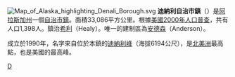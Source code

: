 [[File:Map_of_Alaska_highlighting_Denali_Borough.svg|right]]
'''迪納利自治市鎮'''（{{lang-en|Denali Borough}}）是[[阿拉斯加州|阿拉斯加州]]一個[[自治市鎮_(阿拉斯加州)|自治市鎮]]。面積33,086平方公里。根據[[美國2000年人口普查|美國2000年人口普查]]，共有人口1,398人。鎮治[[希利_(阿拉斯加州)|希利]]（Healy）。唯一的建制區為[[安德森_(阿拉斯加州)|安德森]]（Anderson）。

成立於1990年，名字來自位於本鎮的[[迪納利峰|迪納利峰]]（海拔6194公尺），是[[北美洲|北美洲]]最高點，也是美國的最高峰。
{{迪納利自治市鎮}}
{{Alaska}}
{{Authority control}}
[[Category:阿拉斯加州自治市鎮|D]]
